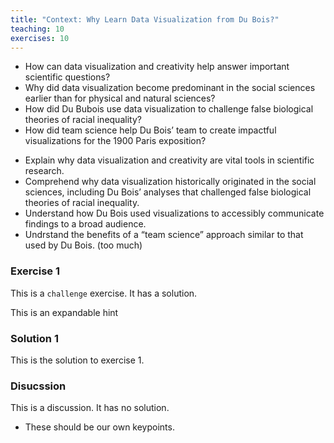 ```yaml
---
title: "Context: Why Learn Data Visualization from Du Bois?"
teaching: 10
exercises: 10
---
```


:::::::::::::::::::::::::::::::::::::: questions 

- How can data visualization and creativity help answer important scientific questions?
- Why did data visualization become predominant in the social sciences earlier than for physical and natural sciences?
- How did Du Bubois use data visualization to challenge false biological theories of racial inequality?
- How did team science help Du Bois' team to create impactful visualizations for the 1900 Paris exposition?

::::::::::::::::::::::::::::::::::::::::::::::::

::::::::::::::::::::::::::::::::::::: objectives

- Explain why data visualization and creativity are vital tools in scientific research.
- Comprehend why data visualization historically originated in the social sciences, including Du Bois' analyses that challenged false biological theories of racial inequality. 
- Understand how Du Bois used visualizations to accessibly communicate findings to a broad audience.
- Undrstand the benefits of a "team science" approach similar to that used by Du Bois. (too much)

::::::::::::::::::::::::::::::::::::::::::::::::

::::::::::::::::::::::::::::::::::::: challenge

### Exercise 1
This is a `challenge` exercise.
It has a solution.

::::::::::::::::::::::::::::::::::::::::::::::::

::::::::::::::::::::::::::::::::::::: hint

This is an expandable hint

::::::::::::::::::::::::::::::::::::::::::::::::

::::::::::::::::::::::::::::::::::::: solution

### Solution 1
This is the solution to exercise 1.

::::::::::::::::::::::::::::::::::::::::::::::::

::::::::::::::::::::::::::::::::::::: discussion

### Disucssion
This is a discussion. It has no solution.

::::::::::::::::::::::::::::::::::::::::::::::::

::::::::::::::::::::::::::::::::::::: keypoints 

- These should be our own keypoints.

::::::::::::::::::::::::::::::::::::::::::::::::

[r-markdown]: https://rmarkdown.rstudio.com/
